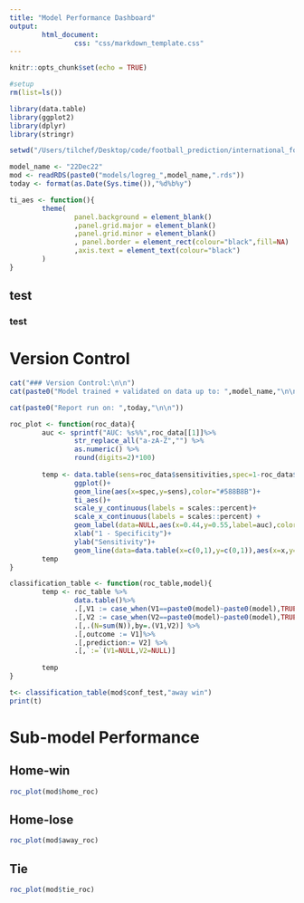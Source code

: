 ```yaml
---
title: "Model Performance Dashboard"
output: 
        html_document:
                css: "css/markdown_template.css"
---
```


```r
knitr::opts_chunk$set(echo = TRUE)
```


```r
#setup
rm(list=ls())

library(data.table)
library(ggplot2)
library(dplyr)
library(stringr)

setwd("/Users/tilchef/Desktop/code/football_prediction/international_football_prediction_model")

model_name <- "22Dec22"
mod <- readRDS(paste0("models/logreg_",model_name,".rds"))
today <- format(as.Date(Sys.time()),"%d%b%y")

ti_aes <- function(){
        theme(
                panel.background = element_blank()
                ,panel.grid.major = element_blank()
                ,panel.grid.minor = element_blank()
                , panel.border = element_rect(colour="black",fill=NA)
                ,axis.text = element_text(colour="black")
        )
}
```

## test

### test

# Version Control
```r
cat("### Version Control:\n\n")
cat(paste0("Model trained + validated on data up to: ",model_name,"\n\n\n"))

cat(paste0("Report run on: ",today,"\n\n"))
```

```r

roc_plot <- function(roc_data){
        auc <- sprintf("AUC: %s%%",roc_data[[1]]%>%
                str_replace_all("a-zA-Z","") %>% 
                as.numeric() %>%
                round(digits=2)*100) 
        
        temp <- data.table(sens=roc_data$sensitivities,spec=1-roc_data$specificities)%>%
                ggplot()+
                geom_line(aes(x=spec,y=sens),color="#588B8B")+
                ti_aes()+
                scale_y_continuous(labels = scales::percent)+
                scale_x_continuous(labels = scales::percent) +
                geom_label(data=NULL,aes(x=0.44,y=0.55,label=auc),color="#588B8B")+
                xlab("1 - Specificity")+
                ylab("Sensitivity")+
                geom_line(data=data.table(x=c(0,1),y=c(0,1)),aes(x=x,y=y),color="#C8553D",linetype=2)
        temp
}

classification_table <- function(roc_table,model){
        temp <- roc_table %>%
                data.table()%>%
                .[,V1 := case_when(V1==paste0(model)~paste0(model),TRUE~paste0("Not ",model))]%>%
                .[,V2 := case_when(V2==paste0(model)~paste0(model),TRUE~paste0("Not ",model))] %>%
                .[,.(N=sum(N)),by=.(V1,V2)] %>%
                .[,outcome := V1]%>%
                .[,prediction:= V2] %>%
                .[,`:=`(V1=NULL,V2=NULL)]
        
        temp
}

t<- classification_table(mod$conf_test,"away win") 
print(t)
```

# Sub-model Performance  {.tabset .tabset-pills}

## Home-win

```r
roc_plot(mod$home_roc)
```

## Home-lose

```r
roc_plot(mod$away_roc)
```

## Tie

```r
roc_plot(mod$tie_roc)
```


